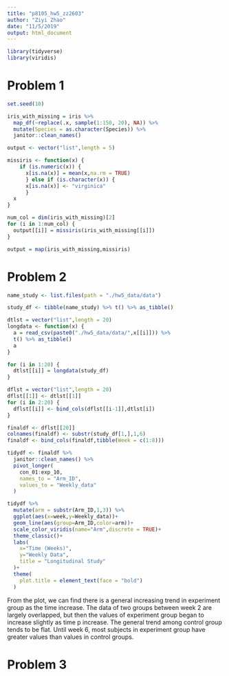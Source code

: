 ```yaml
---
title: "p8105_hw5_zz2603"
author: "Ziyi Zhao"
date: "11/5/2019"
output: html_document
---
```


```r
library(tidyverse)
library(viridis)

```


# Problem 1
```r
set.seed(10)

iris_with_missing = iris %>% 
  map_df(~replace(.x, sample(1:150, 20), NA)) %>%
  mutate(Species = as.character(Species)) %>% 
  janitor::clean_names()

output <- vector("list",length = 5)

missiris <- function(x) {
    if (is.numeric(x)) {
      x[is.na(x)] = mean(x,na.rm = TRUE)
      } else if (is.character(x)) {
      x[is.na(x)] <- "virginica"
      }
  x
}

num_col = dim(iris_with_missing)[2]
for (i in 1:num_col) {
  output[[i]] = missiris(iris_with_missing[[i]])
}

output = map(iris_with_missing,missiris)

```

# Problem 2
```r
name_study <- list.files(path = "./hw5_data/data")

study_df <- tibble(name_study) %>% t() %>% as_tibble()

dtlst = vector("list",length = 20)
longdata <- function(x) {
  a = read_csv(paste0("./hw5_data/data/",x[[i]])) %>%
  t() %>% as_tibble()
  a
}

for (i in 1:20) {
  dtlst[[i]] = longdata(study_df)
}

dflst = vector("list",length = 20)
dflst[[1]] <- dtlst[[1]]
for (i in 2:20) {
  dflst[[i]] <- bind_cols(dflst[[i-1]],dtlst[i])  
}

finaldf <- dflst[[20]]
colnames(finaldf) <- substr(study_df[1,],1,6)
finaldf <- bind_cols(finaldf,tibble(Week = c(1:8)))

tidydf <- finaldf %>% 
  janitor::clean_names() %>% 
  pivot_longer(
    con_01:exp_10,
    names_to = "Arm_ID",
    values_to = "Weekly_data"
  )

tidydf %>% 
  mutate(arm = substr(Arm_ID,1,3)) %>% 
  ggplot(aes(x=week,y=Weekly_data))+
  geom_line(aes(group=Arm_ID,color=arm))+
  scale_color_viridis(name="Arm",discrete = TRUE)+
  theme_classic()+
  labs(
    x="Time (Weeks)",
    y="Weekly Data",
    title = "Longitudinal Study"
  )+
  theme(
    plot.title = element_text(face = "bold")
  )

```

From the plot, we can find there is a general increasing trend in experiment group as the time increase. The data of two groups between week 2 are largely overlapped, but then the values of experiment group began to increase slightly as time p increase. The general trend among control group tends to be flat. Until week 6, most subjects in experiment group have greater values than values in control groups.

# Problem 3
```r


```









